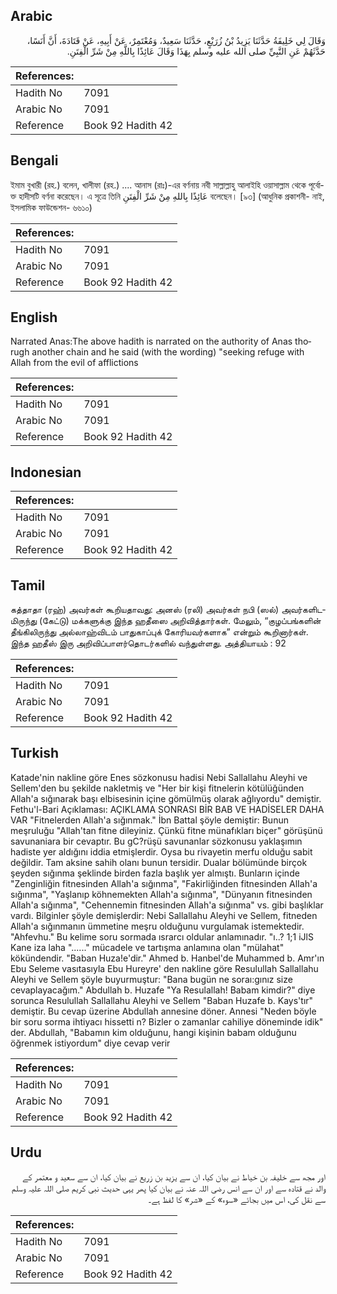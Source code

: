 ## Arabic


<div dir="rtl" lang="ar" style={{fontSize:'larger',backgroundColor:'#f8f9fa',padding:20}}>
وَقَالَ لِي خَلِيفَةُ حَدَّثَنَا يَزِيدُ بْنُ زُرَيْعٍ، حَدَّثَنَا سَعِيدٌ، وَمُعْتَمِرٌ، عَنْ أَبِيهِ، عَنْ قَتَادَةَ، أَنَّ أَنَسًا، حَدَّثَهُمْ عَنِ النَّبِيِّ صلى الله عليه وسلم بِهَذَا وَقَالَ عَائِذًا بِاللَّهِ مِنْ شَرِّ الْفِتَنِ‏.‏
</div>
<div style={{backgroundColor:'#f8f9fa',padding:20, marginBottom: 10}}><table> <thead> <tr> <th>References:</th> <th></th> </tr> </thead> <tbody><tr><td>Hadith No</td><td>7091</td></tr><tr><td>Arabic No</td><td>7091</td></tr><tr><td>Reference</td><td>Book 92 Hadith 42</td></tr></tbody></table></div>

## Bengali


<div dir="ltr" lang="bn" style={{fontSize:'larger',backgroundColor:'#f8f9fa',padding:20}}>
ইমাম বুখারী (রহ.) বলেন, খালীফা (রহ.) .... আনাস (রাঃ)-এর বর্ণনায় নবী সাল্লাল্লাহু আলাইহি ওয়াসাল্লাম থেকে পূর্বোক্ত হাদীসটি বর্ণনা করেছেন। এ সূত্রে তিনি عَائِذًا بِاللهِ مِنْ شَرِّ الْفِتَنِ বলেছেন। [৯৩] (আধুনিক প্রকাশনী- নাই, ইসলামিক ফাউন্ডেশন- ৬৬১০)
</div>
<div style={{backgroundColor:'#f8f9fa',padding:20, marginBottom: 10}}><table> <thead> <tr> <th>References:</th> <th></th> </tr> </thead> <tbody><tr><td>Hadith No</td><td>7091</td></tr><tr><td>Arabic No</td><td>7091</td></tr><tr><td>Reference</td><td>Book 92 Hadith 42</td></tr></tbody></table></div>

## English


<div dir="ltr" lang="en" style={{fontSize:'larger',backgroundColor:'#f8f9fa',padding:20}}>
Narrated Anas:The above hadith is narrated on the authority of Anas thorugh another chain and he said (with the wording) "seeking refuge with Allah from the evil of afflictions
</div>
<div style={{backgroundColor:'#f8f9fa',padding:20, marginBottom: 10}}><table> <thead> <tr> <th>References:</th> <th></th> </tr> </thead> <tbody><tr><td>Hadith No</td><td>7091</td></tr><tr><td>Arabic No</td><td>7091</td></tr><tr><td>Reference</td><td>Book 92 Hadith 42</td></tr></tbody></table></div>

## Indonesian


<div dir="ltr" lang="id" style={{fontSize:'larger',backgroundColor:'#f8f9fa',padding:20}}>

</div>
<div style={{backgroundColor:'#f8f9fa',padding:20, marginBottom: 10}}><table> <thead> <tr> <th>References:</th> <th></th> </tr> </thead> <tbody><tr><td>Hadith No</td><td>7091</td></tr><tr><td>Arabic No</td><td>7091</td></tr><tr><td>Reference</td><td>Book 92 Hadith 42</td></tr></tbody></table></div>

## Tamil


<div dir="ltr" lang="ta" style={{fontSize:'larger',backgroundColor:'#f8f9fa',padding:20}}>
கத்தாதா (ரஹ்) அவர்கள் கூறியதாவது: அனஸ் (ரலி) அவர்கள் நபி (ஸல்) அவர்களிடமிருந்து (கேட்டு) மக்களுக்கு இந்த ஹதீஸை அறிவித்தார்கள். மேலும், “குழப்பங்களின் தீங்கிலிருந்து அல்லாஹ்விடம் பாதுகாப்புக் கோரியவர்களாக” என்றும் கூறினார்கள். இந்த ஹதீஸ் இரு அறிவிப்பாளர்தொடர்களில் வந்துள்ளது. அத்தியாயம் : 92
</div>
<div style={{backgroundColor:'#f8f9fa',padding:20, marginBottom: 10}}><table> <thead> <tr> <th>References:</th> <th></th> </tr> </thead> <tbody><tr><td>Hadith No</td><td>7091</td></tr><tr><td>Arabic No</td><td>7091</td></tr><tr><td>Reference</td><td>Book 92 Hadith 42</td></tr></tbody></table></div>

## Turkish


<div dir="ltr" lang="tr" style={{fontSize:'larger',backgroundColor:'#f8f9fa',padding:20}}>
Katade'nin nakline göre Enes sözkonusu hadisi Nebi Sallallahu Aleyhi ve Sellem'den bu şekilde nakletmiş ve "Her bir kişi fitnelerin kötülüğünden Allah'a sığınarak başı elbisesinin içine gömülmüş olarak ağlıyordu" demiştir. Fethu'l-Bari Açıklaması: AÇIKLAMA SONRASI BİR BAB VE HADİSELER DAHA VAR "Fitnelerden Allah'a sığınmak." İbn Battal şöyle demiştir: Bunun meşruluğu "Allah'tan fitne dileyiniz. Çünkü fitne münafıkları biçer" görüşünü savunaniara bir cevaptır. Bu gC?rüşü savunanlar sözkonusu yaklaşımın hadiste yer aldığını iddia etmişlerdir. Oysa bu rivayetin merfu olduğu sabit değildir. Tam aksine sahih olanı bunun tersidir. Dualar bölümünde birçok şeyden sığınma şeklinde birden fazla başlık yer almıştı. Bunların içinde "Zenginliğin fitnesinden Allah'a sığınma", "Fakirliğinden fitnesinden AlIah'a sığınma", "Yaşlanıp köhnemekten Allah'a sığınma", "Dünyanın fitnesinden Allah'a sığınma", "Cehennemin fitnesinden Allah'a sığınma" vs. gibi başlıklar vardı. Bilginler şöyle demişlerdir: Nebi Sallallahu Aleyhi ve Sellem, fitneden Allah'a sığınmanın ümmetine meşru olduğunu vurgulamak istemektedir. "Ahfevhu." Bu kelime soru sormada ısrarcı oldular anlamınadır. "ı..? 1;1 iJlS Kane iza laha "......" mücadele ve tartışma anlamına olan "mülahat" kökündendir. "Baban Huza!e'dir." Ahmed b. Hanbel'de Muhammed b. Amr'ın Ebu Seleme vasıtasıyla Ebu Hureyre' den nakline göre Resulullah Sallallahu Aleyhi ve Sellem şöyle buyurmuştur: "Bana bugün ne soraı:gınız size cevaplayacağım." Abdullah b. Huzafe "Ya Resulallah! Babam kimdir?" diye sorunca Resulullah Sallallahu Aleyhi ve Sellem "Baban Huzafe b. Kays'tır" demiştir. Bu cevap üzerine Abdullah annesine döner. Annesi "Neden böyle bir soru sorma ihtiyacı hissetti n? Bizler o zamanlar cahiliye döneminde idik" der. Abdullah, "Babamın kim olduğunu, hangi kişinin babam olduğunu öğrenmek istiyordum" diye cevap verir
</div>
<div style={{backgroundColor:'#f8f9fa',padding:20, marginBottom: 10}}><table> <thead> <tr> <th>References:</th> <th></th> </tr> </thead> <tbody><tr><td>Hadith No</td><td>7091</td></tr><tr><td>Arabic No</td><td>7091</td></tr><tr><td>Reference</td><td>Book 92 Hadith 42</td></tr></tbody></table></div>

## Urdu


<div dir="rtl" lang="ur" style={{fontSize:'larger',backgroundColor:'#f8f9fa',padding:20}}>
اور مجھ سے خلیفہ بن خیاط نے بیان کیا، ان سے یزید بن زریع نے بیان کیا، ان سے سعید و معتمر کے والد نے قتادہ سے اور ان سے انس رضی اللہ عنہ نے بیان کیا پھر یہی حدیث نبی کریم صلی اللہ علیہ وسلم سے نقل کی، اس میں بجائے «سوء» کے «شر» کا لفظ ہے۔
</div>
<div style={{backgroundColor:'#f8f9fa',padding:20, marginBottom: 10}}><table> <thead> <tr> <th>References:</th> <th></th> </tr> </thead> <tbody><tr><td>Hadith No</td><td>7091</td></tr><tr><td>Arabic No</td><td>7091</td></tr><tr><td>Reference</td><td>Book 92 Hadith 42</td></tr></tbody></table></div>